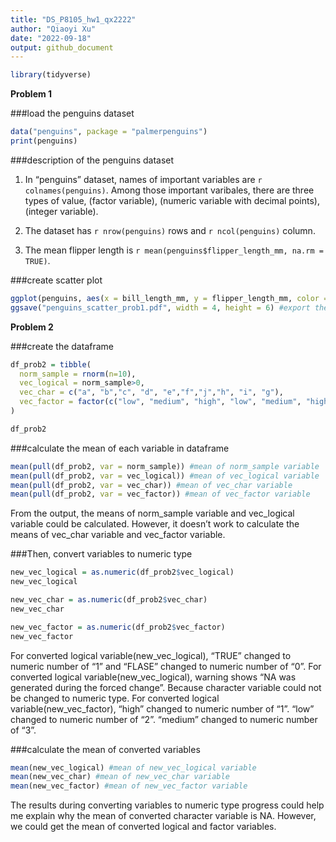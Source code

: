 ```yaml
---
title: "DS_P8105_hw1_qx2222"
author: "Qiaoyi Xu"
date: "2022-09-18"
output: github_document
---
```


```r
library(tidyverse)
```


**Problem 1**

###load the penguins dataset

```r
data("penguins", package = "palmerpenguins")
print(penguins) 
```

###description of the penguins dataset


1. In "penguins" dataset, names of important variables are `r colnames(penguins)`. Among those important varibales, there are three types of value, <fctr>(factor variable), <dbl>(numeric variable with decimal points), <int>(integer variable).

2. The dataset has `r nrow(penguins)` rows and `r ncol(penguins)` column.

3. The mean flipper length is `r mean(penguins$flipper_length_mm, na.rm = TRUE)`.


###create scatter plot

```r
ggplot(penguins, aes(x = bill_length_mm, y = flipper_length_mm, color = species)) + geom_point() #scatter plot
ggsave("penguins_scatter_prob1.pdf", width = 4, height = 6) #export the scatter plot
```

**Problem 2**

###create the dataframe

```r
df_prob2 = tibble(
  norm_sample = rnorm(n=10),
  vec_logical = norm_sample>0,
  vec_char = c("a", "b","c", "d", "e","f","j","h", "i", "g"),
  vec_factor = factor(c("low", "medium", "high", "low", "medium", "high","low", "medium", "high", "low"))
)

df_prob2

```

###calculate the mean of each variable in dataframe

```r
mean(pull(df_prob2, var = norm_sample)) #mean of norm_sample variable
mean(pull(df_prob2, var = vec_logical)) #mean of vec_logical variable
mean(pull(df_prob2, var = vec_char)) #mean of vec_char variable
mean(pull(df_prob2, var = vec_factor)) #mean of vec_factor variable
```
From the output, the means of norm_sample variable and vec_logical variable could be calculated. However, it doesn't work to calculate the means of vec_char variable and vec_factor variable. 


###Then, convert variables to numeric type

```r
new_vec_logical = as.numeric(df_prob2$vec_logical)
new_vec_logical

new_vec_char = as.numeric(df_prob2$vec_char)
new_vec_char

new_vec_factor = as.numeric(df_prob2$vec_factor)
new_vec_factor
```
For converted logical variable(new_vec_logical), "TRUE" changed to numeric number of "1" and "FLASE" changed to numeric number of "0".
For converted logical variable(new_vec_logical), warning shows "NA was generated during the forced change". Because character variable could not be changed to numeric type.
For converted logical variable(new_vec_factor), "high" changed to numeric number of "1". "low" changed to numeric number of "2". "medium" changed to numeric number of "3".


###calculate the mean of converted variables

```r
mean(new_vec_logical) #mean of new_vec_logical variable
mean(new_vec_char) #mean of new_vec_char variable
mean(new_vec_factor) #mean of new_vec_factor variable
```

The results during converting variables to numeric type progress could help me explain why the mean of converted character variable is NA. However, we could get the mean of converted logical and factor variables. 
